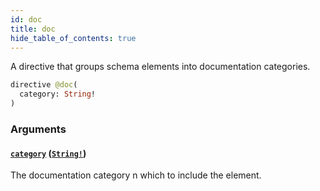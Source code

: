 ```yaml
---
id: doc
title: doc
hide_table_of_contents: true
---
```



A directive that groups schema elements into documentation categories.

```graphql
directive @doc(
  category: String!
)
```


### Arguments

#### [`category`](#) ([`String!`](/docs/directory-api-reference/schema/common/scalars/string))

The documentation category n which to include the element.




